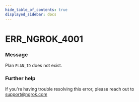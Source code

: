 ```yaml
---
hide_table_of_contents: true
displayed_sidebar: docs
---
```



# ERR_NGROK_4001

### Message

Plan `PLAN_ID` does not exist.

<ErrorDetails error="err_ngrok_4001" />

### Further help

If you're having trouble resolving this error, please reach out to [support@ngrok.com](mailto:support@ngrok.com?subject=Help%20with%20ERR_NGROK_4001)

